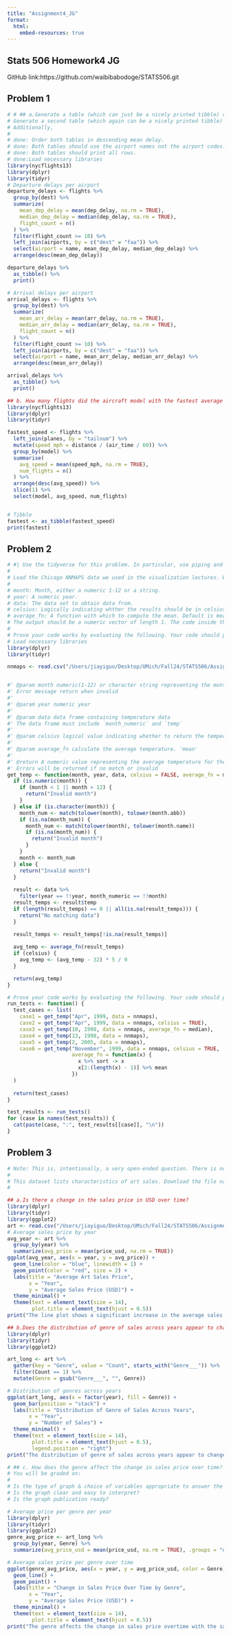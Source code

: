 ```yaml
---
title: "Assignment4_JG"
format: 
  html:
    embed-resources: true
---
```


## Stats 506 Homework4 JG

GitHub link:https://github.com/waibibabodoge/STATS506.git

## Problem 1

```r
# # ## a.Generate a table (which can just be a nicely printed tibble) reporting the mean and median departure delay per airport. 
# Generate a second table (which again can be a nicely printed tibble) reporting the mean and median arrival delay per airport. Exclude any destination with under 10 flights. Do this exclusion through code, not manually.
# Additionally,
# 
# done: Order both tables in descending mean delay.
# done: Both tables should use the airport names not the airport codes.
# done: Both tables should print all rows.
# done:Load necessary libraries
library(nycflights13)
library(dplyr)
library(tidyr)
# Departure delays per airport
departure_delays <- flights %>%
  group_by(dest) %>%
  summarize(
    mean_dep_delay = mean(dep_delay, na.rm = TRUE),
    median_dep_delay = median(dep_delay, na.rm = TRUE),
    flight_count = n()
  ) %>%
  filter(flight_count >= 10) %>%
  left_join(airports, by = c("dest" = "faa")) %>%
  select(airport = name, mean_dep_delay, median_dep_delay) %>%
  arrange(desc(mean_dep_delay))

departure_delays %>%
  as_tibble() %>%
  print()

# Arrival delays per airport
arrival_delays <- flights %>%
  group_by(dest) %>%
  summarize(
    mean_arr_delay = mean(arr_delay, na.rm = TRUE),
    median_arr_delay = median(arr_delay, na.rm = TRUE),
    flight_count = n()
  ) %>%
  filter(flight_count >= 10) %>%
  left_join(airports, by = c("dest" = "faa")) %>%
  select(airport = name, mean_arr_delay, median_arr_delay) %>%
  arrange(desc(mean_arr_delay))

arrival_delays %>%
  as_tibble() %>%
  print()
```

```r
## b. How many flights did the aircraft model with the fastest average speed take? Produce a tibble with 1 row, and entires for the model, average speed (in MPH) and number of flights.
library(nycflights13)
library(dplyr)
library(tidyr)

fastest_speed <- flights %>%
  left_join(planes, by = "tailnum") %>%
  mutate(speed_mph = distance / (air_time / 60)) %>%
  group_by(model) %>%
  summarise(
    avg_speed = mean(speed_mph, na.rm = TRUE),
    num_flights = n()
  ) %>%
  arrange(desc(avg_speed)) %>%
  slice(1) %>%
  select(model, avg_speed, num_flights)


# Tibble
fastest <- as_tibble(fastest_speed)
print(fastest)
```

## Problem 2

```r
# #| Use the tidyverse for this problem. In particular, use piping and dplyr as much as you are able. Note: Use of any deprecated functions will result in a point loss.
#
# Load the Chicago NNMAPS data we used in the visualization lectures. Write a function get_temp() that allows a user to request the average temperature for a given month. The arguments should be:
#
# month: Month, either a numeric 1-12 or a string.
# year: A numeric year.
# data: The data set to obtain data from.
# celsius: Logically indicating whther the results should be in celsius. Default FALSE.
# average_fn: A function with which to compute the mean. Default is mean.
# The output should be a numeric vector of length 1. The code inside the function should, as with the rest of this problem, use the tidyverse. Be sure to sanitize the input.
#
# Prove your code works by evaluating the following. Your code should produce the result, or a reasonable error message.
# Load necessary libraries
library(dplyr)
library(tidyr)

nnmaps <- read.csv("/Users/jiayiguo/Desktop/UMich/Fall24/STATS506/Assignment4_JG/chicago-nmmaps.csv")


#' @param month numeric(1-12) or character string representing the month (e.g., "January", "Feb", etc.)
#' Error message return when invalid
#' 
#' @param year numeric year
#' 
#' @param data data frame containing temperature data
#' The data frame must include `month_numeric` and `temp`
#' 
#' @param celsius logical value indicating whether to return the temperature in Celsius. Defaults FALSE
#' 
#' @param average_fn calculate the average temperature. 'mean'
#'
#' @return A numeric value representing the average temperature for the specified month and year
#' Errors will be returned if no match or invalid
get_temp <- function(month, year, data, celsius = FALSE, average_fn = mean) {
  if (is.numeric(month)) {
    if (month < 1 || month > 12) {
      return("Invalid month")
    }
  } else if (is.character(month)) {
    month_num <- match(tolower(month), tolower(month.abb))
    if (is.na(month_num)) {
      month_num <- match(tolower(month), tolower(month.name))
      if (is.na(month_num)) {
        return("Invalid month")
      }
    }
    month <- month_num
  } else {
    return("Invalid month")
  }
  
  result <- data %>%
    filter(year == !!year, month_numeric == !!month)
  result_temps <- result$temp
  if (length(result_temps) == 0 || all(is.na(result_temps))) {
    return("No matching data")
  }

  result_temps <- result_temps[!is.na(result_temps)]
  
  avg_temp <- average_fn(result_temps)
  if (celsius) {
    avg_temp <- (avg_temp - 32) * 5 / 9
  }

  return(avg_temp)
}

# Prove your code works by evaluating the following. Your code should produce the result, or a reasonable error message.
run_tests <- function() {
  test_cases <- list(
    case1 = get_temp("Apr", 1999, data = nnmaps),
    case2 = get_temp("Apr", 1999, data = nnmaps, celsius = TRUE),
    case3 = get_temp(10, 1998, data = nnmaps, average_fn = median),
    case4 = get_temp(13, 1998, data = nnmaps),
    case5 = get_temp(2, 2005, data = nnmaps),
    case6 = get_temp("November", 1999, data = nnmaps, celsius = TRUE,
                     average_fn = function(x) {
                       x %>% sort -> x
                       x[2:(length(x) - 1)] %>% mean
                     })
  )
  
  return(test_cases)
}

test_results <- run_tests()
for (case in names(test_results)) {
  cat(paste(case, ":", test_results[[case]], "\n"))
}
```

## Problem 3

```r
# Note: This is, intentionally, a very open-ended question. There is no “right” answer. The goal is for you to explore your plotting options, and settle on something reasonable. You can use base R, ggplot, or soemthing else. You’ll likely have to look online for resources on plotting beyond what we covered in class.
# 
# This dataset lists characteristics of art sales. Download the file named “df_for_ml_improved_new_market” (NOT the “df_for_ml_improved_new_market_1” version!). For each of the following, produce a publication-ready plot which demonstrates the answer to the question. Use your plot to support an argument for your question.
# 

## a.Is there a change in the sales price in USD over time?
library(dplyr)
library(tidyr)
library(ggplot2)
art <- read.csv("/Users/jiayiguo/Desktop/UMich/Fall24/STATS506/Assignment4_JG/df_for_ml_improved_new_market.csv")
# Average sales price by year
avg_year <- art %>%
  group_by(year) %>%
  summarize(avg_price = mean(price_usd, na.rm = TRUE))
ggplot(avg_year, aes(x = year, y = avg_price)) +
  geom_line(color = "blue", linewidth = 1) +
  geom_point(color = "red", size = 2) +
  labs(title = "Average Art Sales Price",
       x = "Year",
       y = "Average Sales Price (USD)") +
  theme_minimal() +
  theme(text = element_text(size = 14),
        plot.title = element_text(hjust = 0.5))
print("The line plot shows a significant increase in the average sales price of art overall, with a peak around 2008 a little decrease after then. This indicates a general upward trend in the sales price in USD over time, with a particularly sharp increase on 2008.")
```

```r
## b.Does the distribution of genre of sales across years appear to change?
library(dplyr)
library(tidyr)
library(ggplot2)

art_long <- art %>%
  gather(key = "Genre", value = "Count", starts_with("Genre___")) %>%
  filter(Count == 1) %>%
  mutate(Genre = gsub("Genre___", "", Genre))

# Distribution of genres across years
ggplot(art_long, aes(x = factor(year), fill = Genre)) +
  geom_bar(position = "stack") +
  labs(title = "Distribution of Genre of Sales Across Years",
       x = "Year",
       y = "Number of Sales") +
  theme_minimal() +
  theme(text = element_text(size = 14),
        plot.title = element_text(hjust = 0.5),
        legend.position = "right")
print("The distribution of genre of sales across years appear to change. The increase in total number of sales is significant and the hight of each genre grows at the same time especially for 2000 and after. For each genre, sculpture in purple is increasing stable but dramatically for the latest 2 years. For print, it has stable increase. For photography, the increases after 2000 are dramatic and seems to take great proportion in the total amount. For painting, it has stable increase and in years like 2007-2008 has little decrease. For others, the change is not so significant but still having growing trend over. Overall, at first, the sales are more evenly distributed among various genres, but as time progresses, certain genres like Photography take more percentage, particularly after the middle of 20s, indicates the change of genre of sales overtime. The trend matches the previous result of overall average sales price.")
```

```r
# ## c. How does the genre affect the change in sales price over time?
# You will be graded on:
# 
# Is the type of graph & choice of variables appropriate to answer the question?
# Is the graph clear and easy to interpret?
# Is the graph publication ready?

# Average price per genre per year
library(dplyr)
library(tidyr)
library(ggplot2)
genre_avg_price <- art_long %>%
  group_by(year, Genre) %>%
  summarize(avg_price_usd = mean(price_usd, na.rm = TRUE), .groups = "drop")

# Average sales price per genre over time
ggplot(genre_avg_price, aes(x = year, y = avg_price_usd, color = Genre)) +
  geom_line() +
  geom_point() +
  labs(title = "Change in Sales Price Over Time by Genre",
       x = "Year",
       y = "Average Sales Price (USD)") +
  theme_minimal() +
  theme(text = element_text(size = 14),
        plot.title = element_text(hjust = 0.5))
print("The genre affects the change in sales price overtime with the sales price of some genre like photography increase high during the 2004-2008 period. The other genre seems having stable increase trend which is also reasonable. After 2008, it seems to have decrease trend on all genres. Consider the answer from previous quesion, the photography genre has great increase in distribution of sales, also shows great increase sales price here, the other genre are basically having stable increase trend overall also show stable increase in sales price in this plot, showing correlated relation between genre and sales price. The results matches. The trends of great increase before 2008 and decrease after also match the previous answers.")
```
